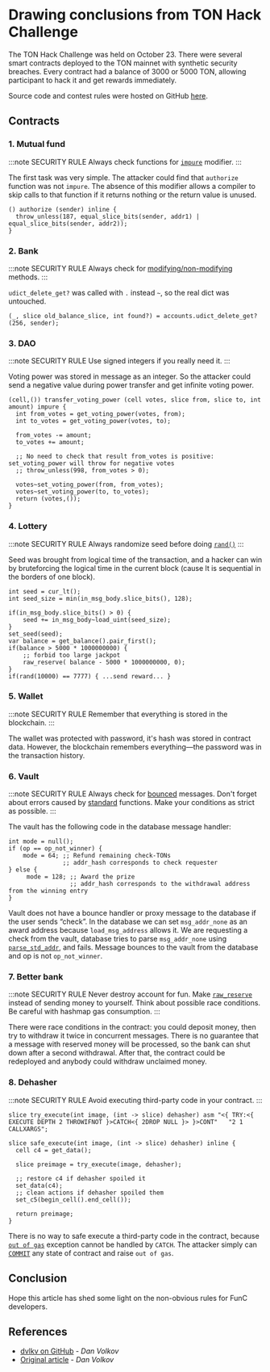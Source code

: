 
# Drawing conclusions from TON Hack Challenge

The TON Hack Challenge was held on October 23.
There were several smart contracts deployed to the TON mainnet with synthetic security breaches. Every contract had a balance of 3000 or 5000 TON, allowing participant to hack it and get rewards immediately.

Source code and contest rules were hosted on GitHub [here](https://github.com/ton-blockchain/hack-challenge-1).

## Contracts

### 1. Mutual fund

:::note SECURITY RULE
Always check functions for [`impure`](/v3/documentation/smart-contracts/func/docs/functions#impure-specifier) modifier.
:::

The first task was very simple. The attacker could find that `authorize` function was not `impure`. The absence of this modifier allows a compiler to skip calls to that function if it returns nothing or the return value is unused.

```func
() authorize (sender) inline {
  throw_unless(187, equal_slice_bits(sender, addr1) | equal_slice_bits(sender, addr2));
}
```

### 2. Bank

:::note SECURITY RULE
Always check for [modifying/non-modifying](/v3/documentation/smart-contracts/func/docs/statements#methods-calls) methods.
:::

`udict_delete_get?` was called with `.` instead `~`, so the real dict was untouched.

```func
(_, slice old_balance_slice, int found?) = accounts.udict_delete_get?(256, sender);
```

### 3. DAO

:::note SECURITY RULE
Use signed integers if you really need it.
:::

Voting power was stored in message as an integer. So the attacker could send a negative value during power transfer and get infinite voting power.

```func
(cell,()) transfer_voting_power (cell votes, slice from, slice to, int amount) impure {
  int from_votes = get_voting_power(votes, from);
  int to_votes = get_voting_power(votes, to);

  from_votes -= amount;
  to_votes += amount;

  ;; No need to check that result from_votes is positive: set_voting_power will throw for negative votes
  ;; throw_unless(998, from_votes > 0);

  votes~set_voting_power(from, from_votes);
  votes~set_voting_power(to, to_votes);
  return (votes,());
}
```

### 4. Lottery

:::note SECURITY RULE
Always randomize seed before doing [`rand()`](/v3/documentation/smart-contracts/func/docs/stdlib#rand)
:::

Seed was brought from logical time of the transaction, and a hacker can win by bruteforcing the logical time in the current block (cause lt is sequential in the borders of one block).

```func
int seed = cur_lt();
int seed_size = min(in_msg_body.slice_bits(), 128);

if(in_msg_body.slice_bits() > 0) {
    seed += in_msg_body~load_uint(seed_size);
}
set_seed(seed);
var balance = get_balance().pair_first();
if(balance > 5000 * 1000000000) {
    ;; forbid too large jackpot
    raw_reserve( balance - 5000 * 1000000000, 0);
}
if(rand(10000) == 7777) { ...send reward... }
```

### 5. Wallet

:::note SECURITY RULE
Remember that everything is stored in the blockchain.
:::

The wallet was protected with password, it's hash was stored in contract data. However, the blockchain remembers everything—the password was in the transaction history.

### 6. Vault

:::note SECURITY RULE
Always check for [bounced](/v3/documentation/smart-contracts/message-management/non-bounceable-messages) messages.
Don't forget about errors caused by [standard](/v3/documentation/smart-contracts/func/docs/stdlib) functions.
Make your conditions as strict as possible.
:::

The vault has the following code in the database message handler:

```func
int mode = null();
if (op == op_not_winner) {
    mode = 64; ;; Refund remaining check-TONs
               ;; addr_hash corresponds to check requester
} else {
     mode = 128; ;; Award the prize
                 ;; addr_hash corresponds to the withdrawal address from the winning entry
}
```

Vault does not have a bounce handler or proxy message to the database if the user sends “check”. In the database we can set `msg_addr_none` as an award address because `load_msg_address` allows it. We are requesting a check from the vault, database tries to parse `msg_addr_none` using [`parse_std_addr`](/v3/documentation/smart-contracts/func/docs/stdlib#parse_std_addr), and fails. Message bounces to the vault from the database and op is not `op_not_winner`.

### 7. Better bank

:::note SECURITY RULE
Never destroy account for fun.
Make [`raw_reserve`](/v3/documentation/smart-contracts/func/docs/stdlib#raw_reserve) instead of sending money to yourself.
Think about possible race conditions.
Be careful with hashmap gas consumption.
:::

There were race conditions in the contract: you could deposit money, then try to withdraw it twice in concurrent messages. There is no guarantee that a message with reserved money will be processed, so the bank can shut down after a second withdrawal. After that, the contract could be redeployed and anybody could withdraw unclaimed money.

### 8. Dehasher

:::note SECURITY RULE
Avoid executing third-party code in your contract.
:::

```func
slice try_execute(int image, (int -> slice) dehasher) asm "<{ TRY:<{ EXECUTE DEPTH 2 THROWIFNOT }>CATCH<{ 2DROP NULL }> }>CONT"   "2 1 CALLXARGS";

slice safe_execute(int image, (int -> slice) dehasher) inline {
  cell c4 = get_data();

  slice preimage = try_execute(image, dehasher);

  ;; restore c4 if dehasher spoiled it
  set_data(c4);
  ;; clean actions if dehasher spoiled them
  set_c5(begin_cell().end_cell());

  return preimage;
}
```

There is no way to safe execute a third-party code in the contract, because [`out of gas`](/v3/documentation/tvm/tvm-exit-codes#standard-exit-codes) exception cannot be handled by `CATCH`. The attacker simply can [`COMMIT`](/v3/documentation/tvm/instructions#F80F) any state of contract and raise `out of gas`.

## Conclusion

Hope this article has shed some light on the non-obvious rules for FunC developers.

## References

* [dvlkv on GitHub](https://github.com/dvlkv) - *Dan Volkov*
* [Original article](https://dev.to/dvlkv/drawing-conclusions-from-ton-hack-challenge-1aep) - *Dan Volkov*

<Feedback />
